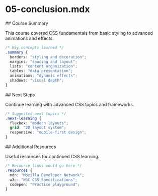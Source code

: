 # 05-conclusion.mdx

<section id="summary">
## Course Summary

This course covered CSS fundamentals from basic styling to advanced animations and effects.

```css
/* Key concepts learned */
.summary {
  borders: "styling and decoration";
  margins: "spacing and layout";
  lists: "content organization";
  tables: "data presentation";
  animations: "dynamic effects";
  shadows: "visual depth";
}
```
</section>

<section id="next-steps">
## Next Steps

Continue learning with advanced CSS topics and frameworks.

```css
/* Suggested next topics */
.next-learning {
  flexbox: "modern layouts";
  grid: "2D layout system";
  responsive: "mobile-first design";
}
```
</section>

<section id="resources">
## Additional Resources

Useful resources for continued CSS learning.

```css
/* Resource links would go here */
.resources {
  mdn: "Mozilla Developer Network";
  w3c: "W3C CSS Specifications";
  codepen: "Practice playground";
}
```
</section>